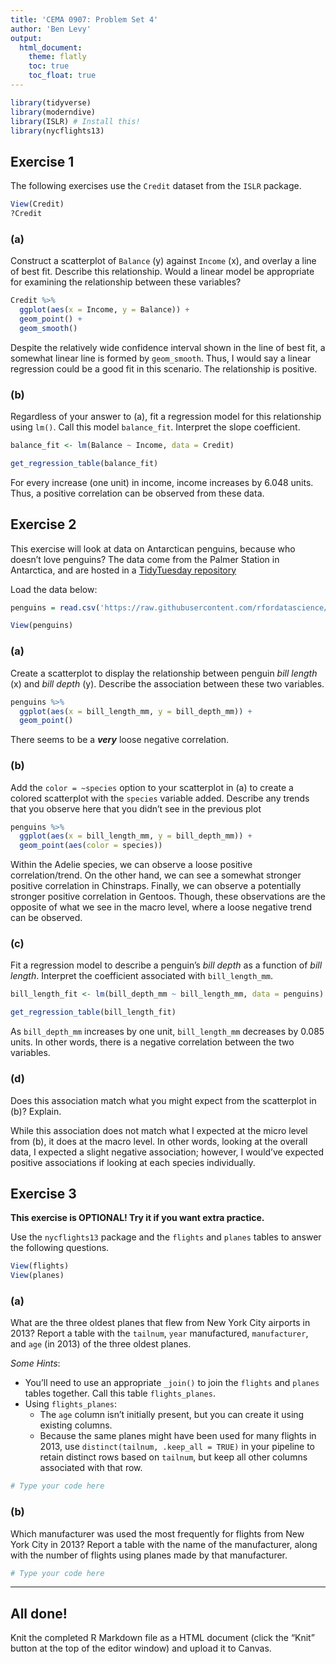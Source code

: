 ```yaml
---
title: 'CEMA 0907: Problem Set 4'
author: 'Ben Levy'
output: 
  html_document:
    theme: flatly
    toc: true
    toc_float: true
---
```


```r
library(tidyverse)
library(moderndive)
library(ISLR) # Install this!
library(nycflights13)
```

## Exercise 1

The following exercises use the `Credit` dataset from the `ISLR` package.

```r
View(Credit)
?Credit
```

### (a)

Construct a scatterplot of `Balance` (y) against `Income` (x), and overlay a line of best fit. Describe this relationship. Would a linear model be appropriate for examining the relationship between these variables?

```r
Credit %>%
  ggplot(aes(x = Income, y = Balance)) +
  geom_point() +
  geom_smooth()
```

Despite the relatively wide confidence interval shown in the line of best fit, a somewhat linear line is formed by `geom_smooth`. Thus, I would say a linear regression could be a good fit in this scenario. The relationship is positive.

### (b)

Regardless of your answer to (a), fit a regression model for this relationship using `lm()`. Call this model `balance_fit`. Interpret the slope coefficient.

```r
balance_fit <- lm(Balance ~ Income, data = Credit)

get_regression_table(balance_fit)
```

For every increase (one unit) in income, income increases by 6.048 units. Thus, a positive correlation can be observed from these data.

## Exercise 2

This exercise will look at data on Antarctican penguins, because who doesn't love penguins? The data come from the Palmer Station in Antarctica, and are hosted in a [TidyTuesday repository](https://github.com/rfordatascience/tidytuesday/blob/master/data/2020/2020-07-28/readme.md)

Load the data below:

```r
penguins = read.csv('https://raw.githubusercontent.com/rfordatascience/tidytuesday/master/data/2020/2020-07-28/penguins.csv')
```

```r
View(penguins)
```

### (a)

Create a scatterplot to display the relationship between penguin *bill length* (x) and *bill depth* (y). Describe the association between these two variables.

```r
penguins %>%
  ggplot(aes(x = bill_length_mm, y = bill_depth_mm)) +
  geom_point()
```

There seems to be a ***very*** loose negative correlation.

### (b)

Add the `color = ~species` option to your scatterplot in (a) to create a colored scatterplot with the `species` variable added. Describe any trends that you observe here that you didn't see in the previous plot

```r
penguins %>%
  ggplot(aes(x = bill_length_mm, y = bill_depth_mm)) +
  geom_point(aes(color = species))
```

Within the Adelie species, we can observe a loose positive correlation/trend. On the other hand, we can see a somewhat stronger positive correlation in Chinstraps. Finally, we can observe a potentially stronger positive correlation in Gentoos. Though, these observations are the opposite of what we see in the macro level, where a loose negative trend can be observed.

### (c)

Fit a regression model to describe a penguin's *bill depth* as a function of *bill length*. Interpret the coefficient associated with `bill_length_mm`.

```r
bill_length_fit <- lm(bill_depth_mm ~ bill_length_mm, data = penguins)

get_regression_table(bill_length_fit)
```

As `bill_depth_mm` increases by one unit, `bill_length_mm` decreases by 0.085 units. In other words, there is a negative correlation between the two variables.

### (d)

Does this association match what you might expect from the scatterplot in (b)? Explain.

While this association does not match what I expected at the micro level from (b), it does at the macro level. In other words, looking at the overall data, I expected a slight negative association; however, I would've expected positive associations if looking at each species individually.

## Exercise 3

**This exercise is OPTIONAL! Try it if you want extra practice.**

Use the `nycflights13` package and the `flights` and `planes` tables to answer the following questions.

```r
View(flights)
View(planes)
```

### (a)

What are the three oldest planes that flew from New York City airports in 2013? Report a table with the `tailnum`, `year` manufactured, `manufacturer`, and `age` (in 2013) of the three oldest planes.

*Some Hints*:

-   You'll need to use an appropriate `_join()` to join the `flights` and `planes` tables together. Call this table `flights_planes`.
-   Using `flights_planes`:
    -   The `age` column isn't initially present, but you can create it using existing columns.
    -   Because the same planes might have been used for many flights in 2013, use `distinct(tailnum, .keep_all = TRUE)` in your pipeline to retain distinct rows based on `tailnum`, but keep all other columns associated with that row.

```r
# Type your code here

```

### (b)

Which manufacturer was used the most frequently for flights from New York City in 2013? Report a table with the name of the manufacturer, along with the number of flights using planes made by that manufacturer.

```r
# Type your code here

```

------------------------------------------------------------------------

## All done!

Knit the completed R Markdown file as a HTML document (click the "Knit" button at the top of the editor window) and upload it to Canvas.
